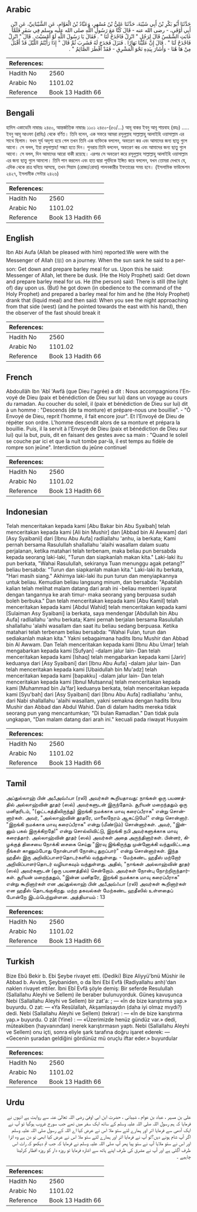 ## Arabic


<div dir="rtl" lang="ar" style={{fontSize:'larger',backgroundColor:'#f8f9fa',padding:20}}>
حَدَّثَنَا أَبُو بَكْرِ بْنُ أَبِي شَيْبَةَ، حَدَّثَنَا عَلِيُّ بْنُ مُسْهِرٍ، وَعَبَّادُ بْنُ الْعَوَّامِ، عَنِ الشَّيْبَانِيِّ، عَنِ ابْنِ أَبِي أَوْفَى، - رضى الله عنه - قَالَ كُنَّا مَعَ رَسُولِ اللَّهِ صلى الله عليه وسلم فِي سَفَرٍ فَلَمَّا غَابَتِ الشَّمْسُ قَالَ لِرَجُلٍ ‏"‏ انْزِلْ فَاجْدَحْ لَنَا ‏"‏ ‏.‏ فَقَالَ يَا رَسُولَ اللَّهِ لَوْ أَمْسَيْتَ ‏.‏ قَالَ ‏"‏ انْزِلْ فَاجْدَحْ لَنَا ‏"‏ ‏.‏ قَالَ إِنَّ عَلَيْنَا نَهَارًا ‏.‏ فَنَزَلَ فَجَدَحَ لَهُ فَشَرِبَ ثُمَّ قَالَ ‏"‏ إِذَا رَأَيْتُمُ اللَّيْلَ قَدْ أَقْبَلَ مِنْ هَا هُنَا - وَأَشَارَ بِيَدِهِ نَحْوَ الْمَشْرِقِ - فَقَدْ أَفْطَرَ الصَّائِمُ ‏"‏ ‏.‏
</div>
<div style={{backgroundColor:'#f8f9fa',padding:20, marginBottom: 10}}><table> <thead> <tr> <th>References:</th> <th></th> </tr> </thead> <tbody><tr><td>Hadith No</td><td>2560</td></tr><tr><td>Arabic No</td><td>1101.02</td></tr><tr><td>Reference</td><td>Book 13 Hadith 66</td></tr></tbody></table></div>

## Bengali


<div dir="ltr" lang="bn" style={{fontSize:'larger',backgroundColor:'#f8f9fa',padding:20}}>
হাদিস একাডেমি নাম্বারঃ ২৪৫০, আন্তর্জাতিক নাম্বারঃ ১১০১ ২৪৫০-(৫৩/...) আবূ বাকর ইবনু আবূ শায়বাহ (রহঃ) ..... ইবনু আবূ আওফা (রাযিঃ) থেকে বর্ণিত। তিনি বলেন, এক সফরে আমরা রসূলুল্লাহ সাল্লাল্লাহু আলাইহি ওয়াসাল্লাম এর সাথে ছিলাম। যখন সূর্য অদৃশ্য হয়ে গেল তখন তিনি এক ব্যক্তিকে বললেন, অবতরণ কর এবং আমাদের জন্য ছাতু গুলে আনো। সে বলল, ইয়া রসূলাল্লাহ! সন্ধ্যা হতে দিন। পুনরায় তিনি বললেন, অবতরণ কর এবং আমাদের জন্য ছাতু গুলে আনো। সে বলল, দিন আমাদের আরো বাকী রয়েছে। এরপর সে অবতরণ করে রসূলুল্লাহ সাল্লাল্লাহু আলাইহি ওয়াসাল্লাম এর জন্য ছাতু গুলে আনলো। তিনি পান করলেন এবং হাত দ্বারা পূর্বদিকে ইঙ্গিত করে বললেন, যখন তোমরা দেখবে যে, এদিক থেকে রাত্র ঘনিয়ে আসছে, তখন সিয়াম (রোজা/রোযা) পালনকারীর ইফতারের সময় হবে। (ইসলামিক ফাউন্ডেশন ২৪২৭, ইসলামীক সেন্টার ২৪২৬)
</div>
<div style={{backgroundColor:'#f8f9fa',padding:20, marginBottom: 10}}><table> <thead> <tr> <th>References:</th> <th></th> </tr> </thead> <tbody><tr><td>Hadith No</td><td>2560</td></tr><tr><td>Arabic No</td><td>1101.02</td></tr><tr><td>Reference</td><td>Book 13 Hadith 66</td></tr></tbody></table></div>

## English


<div dir="ltr" lang="en" style={{fontSize:'larger',backgroundColor:'#f8f9fa',padding:20}}>
Ibn Abi Aufa (Allah be pleased with him) reported:We were with the Messenger of Allah (ﷺ) on a journey. When the sun sank he said to a person: Get down and prepare barley meal for us. Upon this he said: Messenger of Allah, let there be dusk. (He the Holy Prophet) said: Get down and prepare barley meal for us. He (the person) said: There is still (the light of) day upon us. (But) he got down (in obedience to the command of the Holy Prophet) and prepared a barley meal for him and he (the Holy Prophet) drank that (liquid meal) and then said: When you see the night approaching from that side (west) (and he pointed towards the east with his hand), then the observer of the fast should break it
</div>
<div style={{backgroundColor:'#f8f9fa',padding:20, marginBottom: 10}}><table> <thead> <tr> <th>References:</th> <th></th> </tr> </thead> <tbody><tr><td>Hadith No</td><td>2560</td></tr><tr><td>Arabic No</td><td>1101.02</td></tr><tr><td>Reference</td><td>Book 13 Hadith 66</td></tr></tbody></table></div>

## French


<div dir="ltr" lang="fr" style={{fontSize:'larger',backgroundColor:'#f8f9fa',padding:20}}>
Abdoullâh Ibn 'Abî 'Awfâ (que Dieu l'agrée) a dit : Nous accompagnions l'Envoyé de Dieu (paix et bénédiction de Dieu sur lui) dans un voyage au cours du ramadan. Au coucher du soleil, il (paix et bénédiction de Dieu sur lui) dit à un homme : "Descends (de ta monture) et prépare-nous une bouillie". - "Ô Envoyé de Dieu, reprit l'homme, il fait encore jour". Et l'Envoyé de Dieu de répéter son ordre. L'homme descendit alors de sa monture et prépara la bouillie. Puis, il la servit à l'Envoyé de Dieu (paix et bénédiction de Dieu sur lui) qui la but, puis, dit en faisant des gestes avec sa main : "Quand le soleil se couche par ici et que la nuit tombe par-là, il est temps au fidèle de rompre son jeûne". Interdiction du jeûne continuel
</div>
<div style={{backgroundColor:'#f8f9fa',padding:20, marginBottom: 10}}><table> <thead> <tr> <th>References:</th> <th></th> </tr> </thead> <tbody><tr><td>Hadith No</td><td>2560</td></tr><tr><td>Arabic No</td><td>1101.02</td></tr><tr><td>Reference</td><td>Book 13 Hadith 66</td></tr></tbody></table></div>

## Indonesian


<div dir="ltr" lang="id" style={{fontSize:'larger',backgroundColor:'#f8f9fa',padding:20}}>
Telah menceritakan kepada kami [Abu Bakar bin Abu Syaibah] telah menceritakan kepada kami [Ali bin Mushir] dan [Abbad bin Al Awwam] dari [Asy Syaibanii] dari [Ibnu Abu Aufa] radliallahu 'anhu, ia berkata; Kami pernah bersama Rasulullah shallallahu 'alaihi wasallam dalam suatu perjalanan, ketika matahari telah terbenam, maka beliau pun bersabda kepada seorang laki-laki, "Turun dan siapkanlah makan kita." Laki-laki itu pun berkata, "Wahai Rasulullah, sekiranya Tuan menunggu agak petang?" beliau bersabda: "Turun dan siapkanlah makan kita." Laki-laki itu berkata, "Hari masih siang." Akhirnya laki-laki itu pun turun dan menyiapkannya untuk beliau. Kemudian beliau langsung minum, dan bersabda: "Apabilah kalian telah melihat malam datang dari arah ini -beliau memberi isyarat dengan tangannya ke arah timur- maka seorang yang berpuasa sudah boleh berbuka." Dan telah menceritakan kepada kami [Abu Kamil] telah menceritakan kepada kami [Abdul Wahid] telah menceritakan kepada kami [Sulaiman Asy Syaibani] ia berkata, saya mendengar [Abdullah bin Abu Aufa] radliallahu 'anhu berkata; Kami pernah berjalan bersama Rasulullah shallallahu 'alaihi wasallam dan saat itu beliau sedang berpuasa. Ketika matahari telah terbenam beliau bersabda: "Wahai Fulan, turun dan sediakanlah makan kita." Yakni sebagaimana hadits Ibnu Mushir dan Abbad bin Al Awwam. Dan Telah menceritakan kepada kami [Ibnu Abu Umar] telah mengabarkan kepada kami [Sufyan] -dalam jalur lain- Dan telah menceritakan kepada kami [Ishaq] telah mengabarkan kepada kami [Jarir] keduanya dari [Asy Syaibani] dari [Ibnu Abu Aufa] -dalam jalur lain- Dan telah menceritakan kepada kami [Ubaidullah bin Mu'adz] telah menceritakan kepada kami [bapakku] -dalam jalur lain- Dan telah menceritakan kepada kami [Ibnul Mutsanna] telah menceritakan kepada kami [Muhammad bin Ja'far] keduanya berkata, telah menceritakan kepada kami [Syu'bah] dari [Asy Syaibani] dari [Ibnu Abu Aufa] radliallahu 'anhu, dari Nabi shallallahu 'alaihi wasallam, yakni semakna dengan hadits Ibnu Mushir dan Abbad dan Abdul Wahid. Dan di dalam hadits mereka tidak seorang pun yang mencantumkan; "Di bulan Ramadlan." Dan tidak pula ungkapan, "Dan malam datang dari arah ini." kecuali pada riwayat Husyaim
</div>
<div style={{backgroundColor:'#f8f9fa',padding:20, marginBottom: 10}}><table> <thead> <tr> <th>References:</th> <th></th> </tr> </thead> <tbody><tr><td>Hadith No</td><td>2560</td></tr><tr><td>Arabic No</td><td>1101.02</td></tr><tr><td>Reference</td><td>Book 13 Hadith 66</td></tr></tbody></table></div>

## Tamil


<div dir="ltr" lang="ta" style={{fontSize:'larger',backgroundColor:'#f8f9fa',padding:20}}>
அப்துல்லாஹ் பின் அபீஅவ்ஃபா (ரலி) அவர்கள் கூறியதாவது: நாங்கள் ஒரு பயணத்தில் அல்லாஹ்வின் தூதர் (ஸல்) அவர்களுடன் இருந்தோம். சூரியன் மறைந்ததும் ஒரு மனிதரிடம், "(ஒட்டகத்திலிருந்து) இறங்கி நமக்காக மாவு கரைப்பீராக" என்று சொன்னார்கள். அவர், "அல்லாஹ்வின் தூதரே, மாலைநேரம் ஆகட்டுமே!" என்று சொன்னார். "இறங்கி நமக்காக மாவு கரைப்பீராக" என்று (மீண்டும்) சொன்னார்கள். அவர், "இன்னும் பகல் இருக்கிறதே!" என்று சொல்லிவிட்டு, இறங்கி நபி அவர்களுக்காக மாவு கரைத்தார். அல்லாஹ்வின் தூதர் (ஸல்) அவர்கள் அதை அருந்தினார்கள். பின்னர், கிழக்குத் திசையை நோக்கி சைகை செய்து "இரவு இங்கிருந்து முன்னோக்கி வந்துவிட்டதை நீங்கள் காணும்போது நோன்பாளி நோன்பு துறப்பார்" என்று சொன்னார்கள். இந்த ஹதீஸ் இரு அறிவிப்பாளர்தொடர்களில் வந்துள்ளது. - மேற்கண்ட ஹதீஸ் மற்றோர் அறிவிப்பாளர்தொடர் வழியாகவும் வந்துள்ளது. அதில், "நாங்கள் அல்லாஹ்வின் தூதர் (ஸல்) அவர்களுடன் (ஒரு பயணத்தில்) சென்றோம். அவர்கள் நோன்பு நோற்றிருந்தார்கள். சூரியன் மறைந்ததும், "இன்ன மனிதரே, இறங்கி நமக்காக மாவு கரைப்பீராக" என்று கூறினார்கள் என அப்துல்லாஹ் பின் அபீஅவ்ஃபா (ரலி) அவர்கள் கூறினார்கள் என ஹதீஸ் தொடங்குகிறது. மற்ற தகவல்கள் மேற்கண்ட ஹதீஸில் உள்ளதைப் போன்றே இடம்பெற்றுள்ளன. அத்தியாயம் : 13
</div>
<div style={{backgroundColor:'#f8f9fa',padding:20, marginBottom: 10}}><table> <thead> <tr> <th>References:</th> <th></th> </tr> </thead> <tbody><tr><td>Hadith No</td><td>2560</td></tr><tr><td>Arabic No</td><td>1101.02</td></tr><tr><td>Reference</td><td>Book 13 Hadith 66</td></tr></tbody></table></div>

## Turkish


<div dir="ltr" lang="tr" style={{fontSize:'larger',backgroundColor:'#f8f9fa',padding:20}}>
Bize Ebû Bekir b. Ebi Şeybe rivayet etti. (Dediki) Bize Aliyyü'bnü Müshir ile Abbad b. Avvâm, Şeybaniden, o da İbni Ebi Evfâ (Radiyallahu anh)'dan naklen rivayet ettiler. İbni Ebî Evfâ şöyle demiş: Bir seferde Resulullah (Sallallahu Aleyhi ve Sellem) ile beraber bulunuyorduk. Güneş kavuşunca Nebi (Sallallahu Aleyhi ve Sellem) bir zat'a: ; — «İn de bize karıştırma yap.» buyurdu. O zat: — «Ya Resûlallah, Akşamlasaydın (daha iyi olmaz mıydı?) dedi. Nebi (Sallallahu Aleyhi ve Sellem) (tekrar) : — «İn de bize karıştırma yap.» buyurdu. O zât (Yine) : — «Üzerimizde henüz gündüz var.» dedi, müteakiben (hayvanından) inerek karıştırmasın yaptı. Nebi (Sallallahu Aleyhi ve Sellem) onu içti, sonra eliyle şark tarafına doğru işaret ederek: — «Gecenin şuradan geldiğini gördünüz mü oruçlu iftar eder.» buyurdular
</div>
<div style={{backgroundColor:'#f8f9fa',padding:20, marginBottom: 10}}><table> <thead> <tr> <th>References:</th> <th></th> </tr> </thead> <tbody><tr><td>Hadith No</td><td>2560</td></tr><tr><td>Arabic No</td><td>1101.02</td></tr><tr><td>Reference</td><td>Book 13 Hadith 66</td></tr></tbody></table></div>

## Urdu


<div dir="rtl" lang="ur" style={{fontSize:'larger',backgroundColor:'#f8f9fa',padding:20}}>
علی بن مسہر ، عباد بن عوام ، شیبانی ، حضرت ابن ابی اوفیٰ رضی اللہ تعالیٰ عنہ سے روایت ہے انہوں نے فرمایا کہ ہم رسول اللہ صلی اللہ علیہ وسلم کے ساتھ ایک سفر میں تھے جب سورج غروب ہوگیا تو آپ نے ایک آدمی سے فرمایا اتر اور ہمارے لئے ستو ملا اس نے عرض کیا اے اللہ کے رسول صلی اللہ علیہ وسلم اگر آپ شام ہونے دیں؟تو آپ نے فرمایا اتر اور ہمارے لئے ستو ملا اس نے عرض کیا ابھی تو دن ہے وہ اترا اور اس نے ستو ملایا آپ نے ستو پیا پھر آپ صلی اللہ علیہ وسلم نے فرمایا کہ جب تم دیکھو کہ رات اس طرف آگئی ہے اور آپ نے مشرق کی طرف اپنے ہاتھ سے اشارہ فرمایا تو روزہ دار کو روزہ افطار کرلینا چاہیے ۔
</div>
<div style={{backgroundColor:'#f8f9fa',padding:20, marginBottom: 10}}><table> <thead> <tr> <th>References:</th> <th></th> </tr> </thead> <tbody><tr><td>Hadith No</td><td>2560</td></tr><tr><td>Arabic No</td><td>1101.02</td></tr><tr><td>Reference</td><td>Book 13 Hadith 66</td></tr></tbody></table></div>